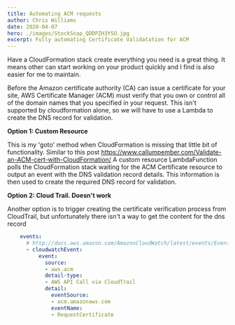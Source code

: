 ```yaml
---
title: Automating ACM requests
author: Chris Williams
date: 2020-04-07
hero: ./images/StockSnap_QDDPZH3YSO.jpg
excerpt: Fully automating Certificate Validatation for ACM
---
```


Have a CloudFormation stack create everything you need is a great thing.  It means other can start working
on your product quickly and I find is also easier for me to maintain.

Before the Amazon certificate authority (CA) can issue a certificate for your site, AWS Certificate Manager (ACM) must verify
that you own or control all of the domain names that you specified in your request.  This isn't supported by cloudformation alone,
so we will have to use a Lambda to create the DNS record for validation.

**Option 1: Custom Resource**

This is my 'goto' method when CloudFormation is missing that little bit of functionality.
Similar to this post https://www.callumpember.com/Validate-an-ACM-cert-with-CloudFormation/
A custom resource LambdaFunction polls the CloudFormation stack waiting for the ACM Certificate
resource to output an event with the DNS validation record details.
This information is then used to create the required DNS record for validation.


**Option 2: Cloud Trail. Doesn't work**

Another option is to trigger creating the certificate verification process from CloudTrail, but unfortunately there isn't a
way to get the content for the dns record

```yaml
    events:
      # http://docs.aws.amazon.com/AmazonCloudWatch/latest/events/EventTypes.html#console_event_type
      - cloudwatchEvent:
          event:
            source:
            - aws.acm
            detail-type:
            - AWS API Call via CloudTrail
            detail:
              eventSource:
              - acm.amazonaws.com
              eventName:
              - RequestCertificate
```


